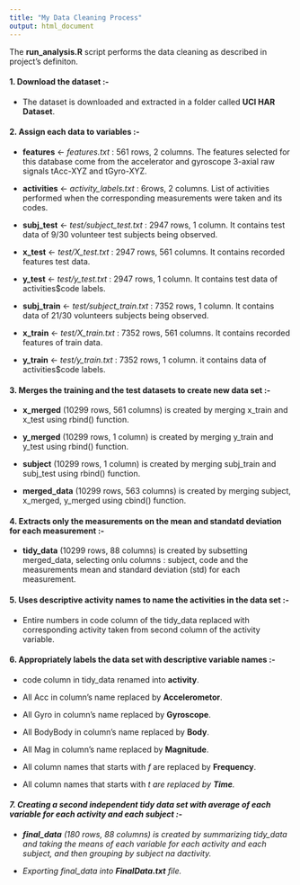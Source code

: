 ---
title: "My Data Cleaning Process"
output: html_document
---


The <b>run_analysis.R</b> script performs the data cleaning as described in project's definiton.

#### 1. Download the dataset :-
* The dataset is downloaded and extracted in a folder called <b>UCI HAR Dataset</b>.


#### 2. Assign each data to variables :-
* <b>features</b> <- <i>features.txt</i> : 561 rows, 2 columns. The features selected for this database come from the accelerator and gyroscope 3-axial raw   signals tAcc-XYZ and tGyro-XYZ.

* <b>activities</b> <- <i>activity_labels.txt</i> : 6rows, 2 columns. List of activities performed when the corresponding measurements were taken and its codes.

* <b>subj_test</b> <- <i>test/subject_test.txt</i> : 2947 rows, 1 column. It contains test data of 9/30 volunteer test subjects being observed.

* <b>x_test</b> <- <i>test/X_test.txt</i> : 2947 rows, 561 columns. It contains recorded features test data.

* <b>y_test</b> <- <i>test/y_test.txt</i> : 2947 rows, 1 column. It contains test data of activities$code labels.

* <b>subj_train</b> <- <i>test/subject_train.txt</i> : 7352 rows, 1 column. It contains data of 21/30 volunteers subjects being observed.

* <b>x_train</b> <- <i>test/X_train.txt</i> : 7352 rows, 561 columns. It contains recorded features of train data.

* <b>y_train</b> <- <i>test/y_train.txt</i> : 7352 rows, 1 column. it contains data of activities$code labels.


#### 3. Merges the training and the test datasets to create new data set :-
* <b>x_merged</b> (10299 rows, 561 columns) is created by merging x_train and x_test using rbind() function.

* <b>y_merged</b> (10299 rows, 1 column) is created by merging y_train and y_test using rbind() function.

* <b>subject</b> (10299 rows, 1 column) is created by merging subj_train and subj_test using rbind() function.

* <b>merged_data</b> (10299 rows, 563 columns) is created by merging subject, x_merged, y_merged using cbind() function.


#### 4. Extracts only the measurements on the mean and standatd deviation for each measurement :-
* <b>tidy_data</b> (10299 rows, 88 columns) is created by subsetting merged_data, selecting onlu columns : subject, code and the measurements mean and standard deviation (std) for each measurement.


#### 5. Uses descriptive activity names to name the activities in the data set :-
* Entire numbers in code column of the tidy_data replaced with corresponding activity taken from second column of the activity variable.


#### 6. Appropriately labels the data set with descriptive variable names :-
* code column in tidy_data renamed into <b>activity</b>.

* All Acc in column's name replaced by <b>Accelerometor</b>.

* All Gyro in column's name replaced by <b>Gyroscope</b>.

* All BodyBody in column's name replaced by <b>Body</b>.

* All Mag in column's name replaced by <b>Magnitude</b>.

* All column names that starts with <i>f</i> are replaced by <b>Frequency</b>.

* All column names that starts with <i>t<i> are replaced by <b>Time</b>.


#### 7. Creating a second independent tidy data set with average of each variable for each activity and each subject :-
* <b>final_data</b> (180 rows, 88 columns) is created by summarizing tidy_data and taking the means of each variable for each activity and each subject, and then grouping by subject na dactivity.

* Exporting final_data into <b>FinalData.txt</b> file.
















